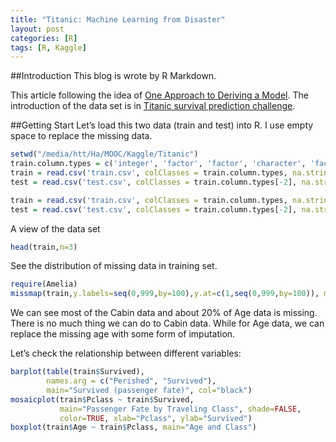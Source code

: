 ```yaml
---
title: "Titanic: Machine Learning from Disaster"
layout: post
categories: [R]
tags: [R, Kaggle]
---
```


##Introduction
This blog is wrote by R Markdown.

This article following the idea of [One Approach to Deriving a Model](https://github.com/wehrley/wehrley.github.io/blob/master/SOUPTONUTS.md). The introduction of the data set is in [Titanic survival prediction challenge](https://www.kaggle.com/c/titanic-gettingStarted).

##Getting Start
Let's load this two data (train and test) into R. I use empty space to replace the missing data.
```r
setwd("/media/htt/Ha/MOOC/Kaggle/Titanic")
train.column.types = c('integer', 'factor', 'factor', 'character', 'factor', 'numeric', 'integer', 'integer', 'character', 'numeric', 'character', 'factor')
train = read.csv('train.csv', colClasses = train.column.types, na.strings = c(NA, ''))
test = read.csv('test.csv', colClasses = train.column.types[-2], na.strings = c(NA, ''))
```
```r
train = read.csv('train.csv', colClasses = train.column.types, na.strings = c(NA, ''))
test = read.csv('test.csv', colClasses = train.column.types[-2], na.strings = c(NA, ''))
```
A view of the data set 
```r
head(train,n=3)
```


See the distribution of missing data in training set.
```r
require(Amelia)
missmap(train,y.labels=seq(0,999,by=100),y.at=c(1,seq(0,999,by=100)), main="Missing data in training set")
```

We can see most of the Cabin data and about 20% of Age data is missing. There is no much thing we can do to Cabin data. While for Age data, we can replace the missing age with some form of imputation. 





 


Let's check the relationship between different variables:

```r
barplot(table(train$Survived),
        names.arg = c("Perished", "Survived"),
        main="Survived (passenger fate)", col="black")
mosaicplot(train$Pclass ~ train$Survived, 
           main="Passenger Fate by Traveling Class", shade=FALSE, 
           color=TRUE, xlab="Pclass", ylab="Survived")
boxplot(train$Age ~ train$Pclass, main="Age and Class")

```









